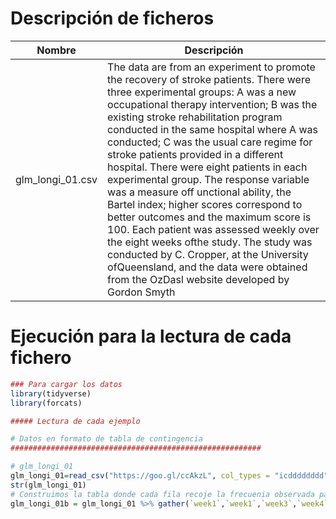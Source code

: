 # Descripción de ficheros

Nombre             | Descripción
-------------------|------------------------------------------------------------
glm_longi_01.csv       |   The data are from an experiment to promote the recovery of stroke patients. There were three experimental groups: A was a new occupational therapy intervention; B was the existing stroke rehabilitation program conducted in the same hospital where A was conducted; C was the usual care regime for stroke patients provided in a different hospital.  There were eight patients in each experimental group. The response variable was a measure off unctional ability, the Bartel index; higher scores correspond to better outcomes and the maximum score is 100. Each patient was assessed weekly over the eight weeks ofthe study. The study was conducted by C. Cropper, at the University ofQueensland, and the data were obtained from the OzDasl website developed by Gordon Smyth


# Ejecución para la lectura de cada fichero

```r
### Para cargar los datos
library(tidyverse)
library(forcats)

##### Lectura de cada ejemplo

# Datos en formato de tabla de contingencia
########################################################

# glm_longi_01
glm_longi_01=read_csv("https://goo.gl/ccAkzL", col_types = "icdddddddd")
str(glm_longi_01)
# Construimos la tabla donde cada fila recoje la frecuenia observada para combinación de las variables
glm_longi_01b = glm_longi_01 %>% gather(`week1`,`week1`,`week3`,`week4`,`week5`,`week6`,`week7`,`week8`, key = "week", value = stroke)

```


